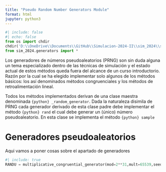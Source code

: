 ```yaml
---
title: "Pseudo Random Number Generators Module"
format: html
jupyter: python3
---
```


```python
#| include: false
#| echo: false
from os import chdir
chdir('D:\\OneDrive\\Documents\\GitHub\\Simulacion-2024-II\\sim_2024\\src')
from sim_2024.generators import *
```

Los generadores de números pseudoaleatorios (PRNG) son sin duda alguna un tema especializado dentro de las técnicas de simulación y el estado actual de estos métodos queda fuera del alcance de un curso introductorio. Razón por la cual se ha elegido implementar solo algunos de los métodos básicos: los así denominados métodos congruenciales y los métodos de retroalimentación lineal.

Todos los métodos implementados derivan de una clase maestra denominada `{python} _random_generator`. Dada la naturaleza disimila de PRNG cada generador derivado de esta clase padre debe implementar el método `{python} rand` el cual debe generar un (único) número pseudoaleatorio. En esta clase se implementa el método `{python} sample` 

# Generadores pseudoaleatorios

Aqui vamos a poner cosas sobre el apartado de generadores

```python
#| include: true
RANDU = multiplicative_congruential_generator(mod=2**31,mult=65539,seed=14501)
```
